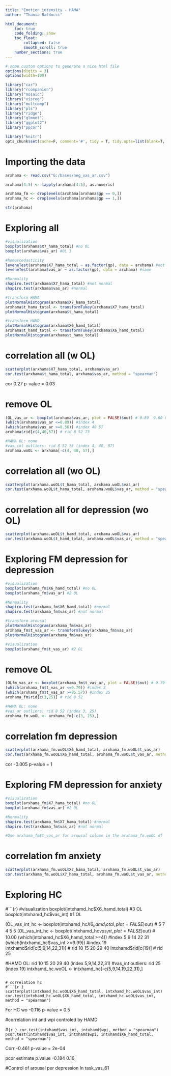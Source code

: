 ---
title: "Emotion intensity - HAMA"
author: "Thania Balducci"

html_document:
    toc: true
    code_folding: show
    toc_float: 
        collapsed: false
        smooth_scroll: true
    number_sections: true
---
```{r setup, message=F, echo=F}
# some custom options to generate a nice html file
options(digits = 3)
options(width=100)

library("car")
library("rcompanion")
library("mosaic")
library("visreg")
library("multcomp")
library("pls")
library("ridge")
library("glmnet")
library("ggplot2")
library("ppcor")

library("knitr")
opts_chunk$set(cache=F, comment='#', tidy = T, tidy.opts=list(blank=T, width.cutoff=100), fig.align='center', message=F, warning=T, fig.width=6, fig.height=6, dev='svg',eval=T)
```

# Importing the data
```{r}
arxhama <- read.csv("G:/bases/neg_vas_ar.csv")

arxhama[4:5] <- lapply(arxhama[4:5], as.numeric)

arxhama_fm <- droplevels(arxhama[arxhama$gp == 0,])
arxhama_hc <- droplevels(arxhama[arxhama$gp == 1,])

str(arxhama)
```

# Exploring all
```{r}
#visualization
boxplot(arxhama$X7_hama_total) #no OL
boxplot(arxhama$vas_ar) #OL 3

#homoscedasticity
leveneTest(arxhama$X7_hama_total ~ as.factor(gp), data = arxhama) #not same
leveneTest(arxhama$vas_ar ~ as.factor(gp), data = arxhama) #same

#Normality
shapiro.test(arxhama$X7_hama_total) #not normal
shapiro.test(arxhama$vas_ar) #normal

#transform HAMA
plotNormalHistogram(arxhama$X7_hama_total)
arxhama$t_hama_total <- transformTukey(arxhama$X7_hama_total)
plotNormalHistogram(arxhama$t_hama_total)

#transform HAMD
plotNormalHistogram(arxhama$X6_hamd_total)
arxhama$t_hamd_total <- transformTukey(arxhama$X6_hamd_total)
plotNormalHistogram(arxhama$t_hama_total)
```

# correlation all (w OL)
```{r }
scatterplot(arxhama$X7_hama_total, arxhama$vas_ar)
cor.test(arxhama$t_hama_total, arxhama$vas_ar, method = "spearman")
```
cor 
0.27
p-value = 0.03

# remove OL
```{r }
(OL_vas_ar <- boxplot(arxhama$vas_ar, plot = FALSE)$out) # 0.89  9.00 8.56
(which(arxhama$vas_ar <=0.89)) #index 4
(which(arxhama$vas_ar >=8.56)) #index 40 57
arxhama$rid[c(4,40,57)] # rid 8 52 73

#HAMA OL: none
#vas_int outliers: rid 8 52 73 (index 4, 40, 57)
arxhama.woOL <- arxhama[-c(4, 40, 57),]
```

# correlation all (wo OL)
```{r }
scatterplot(arxhama.woOL$t_hama_total, arxhama.woOL$vas_ar)
cor.test(arxhama.woOL$t_hama_total, arxhama.woOL$vas_ar, method = "spearman")
```

# correlation all for depression (wo OL)
```{r }
scatterplot(arxhama.woOL$t_hamd_total, arxhama.woOL$vas_ar)
cor.test(arxhama.woOL$t_hamd_total, arxhama.woOL$vas_ar, method = "spearman")
```

# Exploring FM depression for depression
```{r}
#visualization
boxplot(arxhama_fm$X6_hamd_total) #no OL
boxplot(arxhama_fm$vas_ar) #2 OL

#Normality
shapiro.test(arxhama_fm$X6_hamd_total) #normal
shapiro.test(arxhama_fm$vas_ar) #not normal

#transform arousal
plotNormalHistogram(arxhama_fm$vas_ar)
arxhama_fm$t_vas_ar <- transformTukey(arxhama_fm$vas_ar)
plotNormalHistogram(arxhama_fm$vas_ar)

#visualization
boxplot(arxhama_fm$t_vas_ar) #2 OL
```
# remove OL
```{r }
(OLfm_vas_ar <- boxplot(arxhama_fm$t_vas_ar, plot = FALSE)$out) # 0.79 85.57
(which(arxhama_fm$t_vas_ar <=0.79)) #index 3
(which(arxhama_fm$t_vas_ar >=85.57)) #index 25
arxhama_fm$rid[c(3,25)] # rid 8 52

#HAMA OL: none
#vas_ar outliers: rid 8 52 (index 3, 25)
arxhama_fm.woOL <- arxhama_fm[-c(3, 25),]
```

# correlation fm depression
```{r }
scatterplot(arxhama_fm.woOL$X6_hamd_total, arxhama_fm.woOL$t_vas_ar)
cor.test(arxhama_fm.woOL$X6_hamd_total, arxhama_fm.woOL$t_vas_ar, method = "spearman")
```
cor 
-0.005 
p-value = 1

# Exploring FM depression for anxiety
```{r}
#visualization
boxplot(arxhama_fm$X7_hama_total) #no OL
boxplot(arxhama_fm$vas_ar) #2 OL

#Normality
shapiro.test(arxhama_fm$X7_hama_total) #normal
shapiro.test(arxhama_fm$vas_ar) #not normal

#Use arxhama_fm$t_vas_ar for arousal column in the arxhama_fm.woOL df
```

# correlation fm anxiety
```{r }
scatterplot(arxhama_fm.woOL$X7_hama_total, arxhama_fm.woOL$t_vas_ar)
cor.test(arxhama_fm.woOL$X7_hama_total, arxhama_fm.woOL$t_vas_ar, method = "spearman")
```
# Exploring HC
#```{r}
#visualization
boxplot(intxhamd_hc$X6_hamd_total) #3 OL
boxplot(intxhamd_hc$vas_int) #1 OL

(OL_vas_int_hc <- boxplot(intxhamd_hc$X6_hamd_total, plot = FALSE)$out) # 5 7 4 5 5
(OL_vas_int_hc <- boxplot(intxhamd_hc$vas_int, plot = FALSE)$out) # 10.00
(which(intxhamd_hc$X6_hamd_total >=4)) #index 5 9 14 22 31
(which(intxhamd_hc$vas_int >=9.99)) #index 19
intxhamd$rid[c(5,9,14,22,31)] # rid 10 15 20 29 40
intxhamd$rid[c(19)] # rid 25

#HAMD OL: rid 10 15 20 29 40 (index 5,9,14,22,31)
#vas_int outliers: rid 25 (index 19)
intxhamd_hc.woOL <- intxhamd_hc[-c(5,9,14,19,22,31),]
```

# correlation hc
#```{r }
scatterplot(intxhamd_hc.woOL$X6_hamd_total, intxhamd_hc.woOL$vas_int)
cor.test(intxhamd_hc.woOL$X6_hamd_total, intxhamd_hc.woOL$vas_int, method = "spearman")
```

For HC wo
-0.116
p-value = 0.5


#correlation int and wpi controled by HAMD

#```{r }
cor.test(intxhamd$vas_int, intxhamd$wpi, method = "spearman")
pcor.test(intxhamd$vas_int, intxhamd$wpi, intxhamd$X6_hamd_total, method = "spearman")
```

Corr -0.461 p-value = 2e-04

pcor
estimate p.value 
  -0.184    0.16 
  
  
#Control of arousal per depression
In task_vas_61